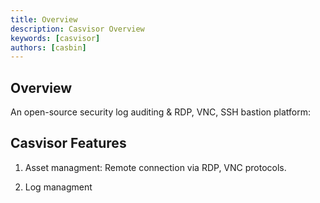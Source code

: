 ```yaml
---
title: Overview
description: Casvisor Overview
keywords: [casvisor]
authors: [casbin]
---
```


## Overview

An open-source security log auditing & RDP, VNC, SSH bastion platform:

## Casvisor Features

1. Asset managment:
    Remote connection via RDP, VNC protocols.

2. Log managment
